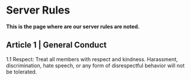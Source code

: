 # Server Rules

**This is the page where are our server rules are noted.**

## Article 1 | General Conduct

1.1 Respect: Treat all members with respect and kindness. Harassment, discrimination, hate speech, or any form of disrespectful behavior will not be tolerated.